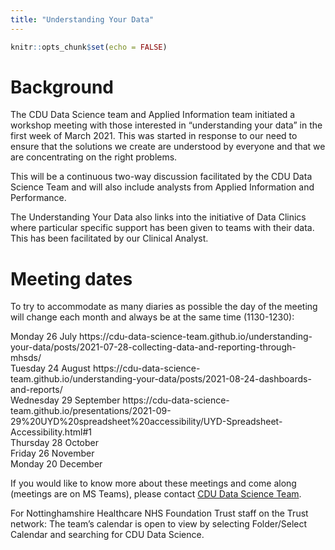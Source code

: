 ```yaml
---
title: "Understanding Your Data"
---
```


```r
knitr::opts_chunk$set(echo = FALSE)
```

# Background

The CDU Data Science team and Applied Information team initiated a workshop meeting with those interested in "understanding your data" in the first week of March 2021. This was started in response to our need to ensure that the solutions we create are understood by everyone and that we are concentrating on the right problems.

This will be a continuous two-way discussion facilitated by the CDU Data Science Team and will also include analysts from Applied Information and Performance. 

The Understanding Your Data also links into the initiative of Data Clinics where particular specific support has been given to teams with their data. This has been facilitated by our Clinical Analyst.

# Meeting dates

To try to accommodate as many diaries as possible the day of the meeting will change each month and always be at the same time (1130-1230):

Monday 26 July https://cdu-data-science-team.github.io/understanding-your-data/posts/2021-07-28-collecting-data-and-reporting-through-mhsds/
</br>Tuesday 24 August https://cdu-data-science-team.github.io/understanding-your-data/posts/2021-08-24-dashboards-and-reports/
</br>Wednesday 29 September https://cdu-data-science-team.github.io/presentations/2021-09-29%20UYD%20spreadsheet%20accessibility/UYD-Spreadsheet-Accessibility.html#1
</br>Thursday 28 October 
</br>Friday 26 November 
</br>Monday 20 December 

If you would like to know more about these meetings and come along (meetings are on MS Teams), please contact [CDU Data Science Team](mailto:cdudatascience@nottshc.nhs.uk).

For Nottinghamshire Healthcare NHS Foundation Trust staff on the Trust network: The team's calendar is open to view by selecting Folder/Select Calendar and searching for CDU Data Science. 
